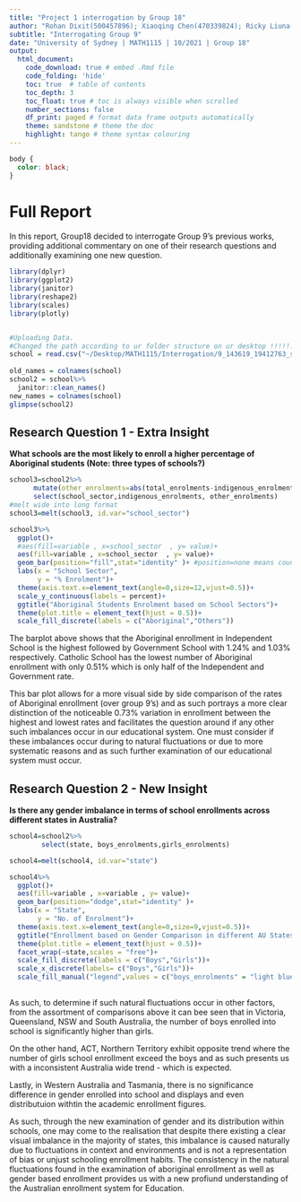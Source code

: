```yaml
---
title: "Project 1 interrogation by Group 18"
author: "Rohan Dixit(500457896); Xiaoqing Chen(470339824); Ricky Liuna(460400301); Zirong Wen(490599329)"
subtitle: "Interrogating Group 9"
date: "University of Sydney | MATH1115 | 10/2021 | Group 18"
output:
  html_document:
    code_download: true # embed .Rmd file
    code_folding: 'hide'
    toc: true  # table of contents
    toc_depth: 3
    toc_float: true # toc is always visible when scrolled
    number_sections: false 
    df_print: paged # format data frame outputs automatically
    theme: sandstone # theme the doc
    highlight: tango # theme syntax colouring
---
```


```css
body {
  color: black;
}
```

# Full Report

In this report, Group18 decided to interrogate Group 9's previous works, providing additional commentary on one of their research questions and additionally examining one new question.

```r
library(dplyr)
library(ggplot2)
library(janitor)
library(reshape2)
library(scales)
library(plotly)


#Uploading Data. 
#Changed the path according to ur folder structure on ur desktop !!!!!!!!!
school = read.csv("~/Desktop/MATH1115/Interrogation/9_143619_19412763_school copy.csv")
 
old_names = colnames(school)
school2 = school%>%
  janitor::clean_names()
new_names = colnames(school)                            
glimpse(school2)

```

## Research Question 1 - Extra Insight

**What schools are the most likely to enroll a higher percentage of Aboriginal students (Note: three types of schools?)**

```r

school3=school2%>%
      mutate(other_enrolments=abs(total_enrolments-indigenous_enrolments))%>%
      select(school_sector,indigenous_enrolments, other_enrolments)
#melt wide into long format
school3=melt(school3, id.var="school_sector")

school3%>%
  ggplot()+
  #aes(fill=variable , x=school_sector  , y= value)+
  aes(fill=variable , x=school_sector  , y= value)+
  geom_bar(position="fill",stat="identity" )+ #position=none means count, dodge means next to each other, fill means %
  labs(x = "School Sector",
       y = "% Enrolment")+
  theme(axis.text.x=element_text(angle=0,size=12,vjust=0.5))+
  scale_y_continuous(labels = percent)+
  ggtitle("Aboriginal Students Enrolment based on School Sectors")+
  theme(plot.title = element_text(hjust = 0.5))+
  scale_fill_discrete(labels = c("Aboriginal","Others"))

```

The barplot above shows that the Aboriginal enrollment in Independent School is the highest followed by Government School with 1.24% and 1.03% respectively. Catholic School has the lowest number of Aboriginal enrollment with only 0.51% which is only half of the Independent and Government rate. 

This bar plot allows for a more visual side by side comparison of the rates of Aboriginal enrollment (over group 9's) and as such portrays a more clear distinction of the noticeable 0.73% variation in enrollment between the highest and lowest rates and facilitates the question around if any other such imbalances occur in our educational system. One must consider if these imbalances occur during to natural fluctuations or due to more systematic reasons and as such further examination of our educational system must occur.


## Research Question 2 - New Insight

**Is there any gender imbalance in terms of school enrollments across different states in Australia?**

```r
school4=school2%>%
        select(state, boys_enrolments,girls_enrolments)

school4=melt(school4, id.var="state")

school4%>%
  ggplot()+
  aes(fill=variable , x=variable , y= value)+
  geom_bar(position="dodge",stat="identity" )+
  labs(x = "State",
       y = "No. of Enrolment")+
  theme(axis.text.x=element_text(angle=0,size=9,vjust=0.5))+
  ggtitle("Enrollment based on Gender Comparison in different AU States")+
  theme(plot.title = element_text(hjust = 0.5))+
  facet_wrap(~state,scales = "free")+
  scale_fill_discrete(labels = c("Boys","Girls"))+
  scale_x_discrete(labels= c("Boys","Girls"))+
  scale_fill_manual("legend",values = c("boys_enrolments" = "light blue", "girls_enrolments" = "light pink"))
  
```

As such, to determine if such natural fluctuations occur in other factors, from the assortment of comparisons above it can bee seen that in Victoria, Queensland, NSW and South Australia, the number of boys enrolled into school is significantly higher than girls.

On the other hand, ACT, Northern Territory exhibit opposite trend where the number of girls school enrollment exceed the boys and as such presents us with a inconsistent Australia wide trend - which is expected.

Lastly, in Western Australia and Tasmania, there is no significance difference in gender enrolled into school and displays and even distributuion withtin the academic enrollment figures.

As such, through the new examination of gender and its distribution within schools, one may come to the realisation that despite there existing a clear visual imbalance in the majority of states, this imbalance is caused naturally due to fluctuations in context and environments and is not a representation of bias or unjust schooling enrollment habits. The consistency in the natural fluctuations found in the examination of aboriginal enrollment as well as gender based enrollment provides us with a new profiund understanding of the Australian enrollment system for Education.
